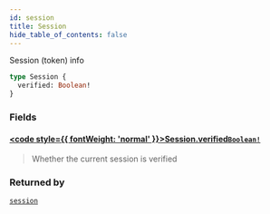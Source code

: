 ```yaml
---
id: session
title: Session
hide_table_of_contents: false
---
```








Session (token) info

```graphql
type Session {
  verified: Boolean!
}
```


### Fields

#### [<code style={{ fontWeight: 'normal' }}>Session.<b>verified</b></code>](#)<Bullet />[`Boolean!`](/gql-api/scalars/boolean) <Badge class="secondary" text="non-null"/> <Badge class="secondary" text="scalar"/>
> Whether the current session is verified
> 



### Returned by

[`session`](/gql-api/queries/session)  <Badge className="secondary" text="query"/>



